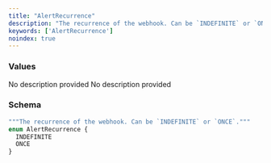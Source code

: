 ```yaml
---
title: "AlertRecurrence"
description: "The recurrence of the webhook. Can be `INDEFINITE` or `ONCE`."
keywords: ['AlertRecurrence']
noindex: true
---
```


### Values

<ResponseField name="INDEFINITE" type="enum">
  No description provided
</ResponseField>

<ResponseField name="ONCE" type="enum">
  No description provided
</ResponseField>

### Schema


```graphql 
"""The recurrence of the webhook. Can be `INDEFINITE` or `ONCE`."""
enum AlertRecurrence {
  INDEFINITE
  ONCE
}
```
